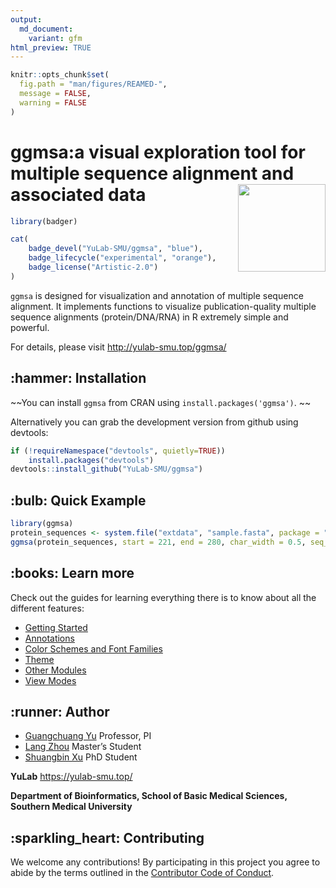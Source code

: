 ```yaml
---
output: 
  md_document:
    variant: gfm
html_preview: TRUE
---
```

<!-- README.md is generated from README.Rmd. Please edit that file -->

```r
knitr::opts_chunk$set(
  fig.path = "man/figures/REAMED-",
  message = FALSE,
  warning = FALSE
)
```
#  ggmsa:a visual exploration tool for multiple sequence alignment and associated data <img src="man/figures/logo.png" height="140" align="right" />

```r
library(badger)
```

```r
cat(
	badge_devel("YuLab-SMU/ggmsa", "blue"),
	badge_lifecycle("experimental", "orange"),
	badge_license("Artistic-2.0")
)
```
<!-- badges: start -->
<!-- [![CRAN_Release_Badge](https://www.r-pkg.org/badges/version-ago/ggmsa)](https://cran.r-project.org/package=ggmsa)-->
<!-- [![CRAN_Download_Badge](https://cranlogs.r-pkg.org/badges/grand-total/ggmsa?color=green)](https://cran.r-project.org/package=ggmsa)-->
<!-- badges: end -->


`ggmsa` is designed for visualization and annotation of multiple sequence alignment. It implements functions to visualize publication-quality multiple sequence alignments (protein/DNA/RNA) in R extremely simple and powerful. 

For details, please visit <http://yulab-smu.top/ggmsa/>


##  :hammer: Installation

~~You can install `ggmsa` from CRAN using `install.packages('ggmsa')`. ~~

Alternatively you can grab the development version from github using devtools:

```r
if (!requireNamespace("devtools", quietly=TRUE))
    install.packages("devtools")
devtools::install_github("YuLab-SMU/ggmsa")
```


##  :bulb: Quick Example 

```r
library(ggmsa)
protein_sequences <- system.file("extdata", "sample.fasta", package = "ggmsa")
ggmsa(protein_sequences, start = 221, end = 280, char_width = 0.5, seq_name = TRUE) + geom_seqlogo() + geom_msaBar()
```


##  :books: Learn more

Check out the guides for learning everything there is to know about all the different features:

- [Getting Started](https://yulab-smu.github.io/ggmsa/articles/ggmsa.html)
- [Annotations](https://yulab-smu.github.io/ggmsa/articles/guides/Annotations.html)
- [Color Schemes and Font Families](https://yulab-smu.github.io/ggmsa/articles/guides/Color_schemes_And_Font_Families.html)
- [Theme](https://yulab-smu.github.io/ggmsa/articles/guides/guides/MSA_theme.html)
- [Other Modules](https://yulab-smu.github.io/ggmsa/articles/guides/guides/Other_Modules.html)
- [View Modes](https://yulab-smu.github.io/ggmsa/articles/guides/guides/View_modes.html)

##  :runner: Author

- [Guangchuang Yu](https://guangchuangyu.github.io)  Professor, PI 
- [Lang Zhou](https://github.com/nyzhoulang)  Master's Student
- [Shuangbin Xu](https://github.com/xiangpin)  PhD Student

**YuLab**  <https://yulab-smu.top/>

**Department of Bioinformatics, School of Basic Medical Sciences, Southern Medical University**



## :sparkling_heart: Contributing

We welcome any contributions! By participating in this project you agree to abide
by the terms outlined in the [Contributor Code of Conduct](http://yulab-smu.top/ggmsa/articles/CONDUCT.html).


